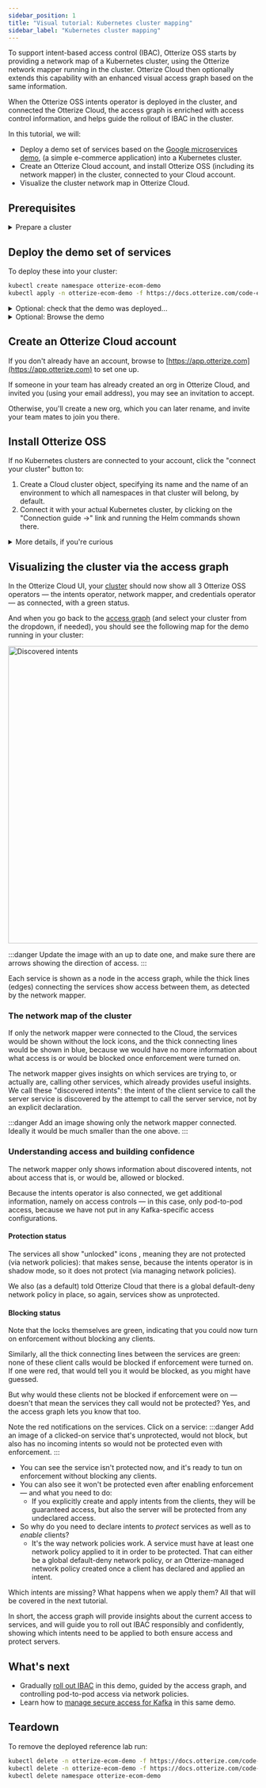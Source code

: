```yaml
---
sidebar_position: 1
title: "Visual tutorial: Kubernetes cluster mapping"
sidebar_label: "Kubernetes cluster mapping"
---
```



To support intent-based access control (IBAC), Otterize OSS starts by providing a network map of a Kubernetes cluster, using the Otterize network mapper running in the cluster.
Otterize Cloud then optionally extends this capability with an enhanced visual access graph based on the same information.

When the Otterize OSS intents operator is deployed in the cluster, and connected the Otterize Cloud, the access graph is enriched with access control information, and helps guide the rollout of IBAC in the cluster.

In this tutorial, we will:

- Deploy a demo set of services based on the [Google microservices demo](https://github.com/GoogleCloudPlatform/microservices-demo),
(a simple e-commerce application) into a Kubernetes cluster.
- Create an Otterize Cloud account, and install Otterize OSS (including its network mapper) in the cluster, connected to your Cloud account.
- Visualize the cluster network map in Otterize Cloud.

## Prerequisites
<details>
<summary>Prepare a cluster</summary>

Before you start, you'll need a Kubernetes cluster.

While you won't need [network policies](https://kubernetes.io/docs/concepts/services-networking/network-policies/) in this tutorial,
you'll use them in the next tutorial, so you may just want to install them now. Otherwise, feel free to skip that aspect.

{@include: ../_common/cluster-setup.md}
</details>

## Deploy the demo set of services

To deploy these into your cluster:
```bash
kubectl create namespace otterize-ecom-demo
kubectl apply -n otterize-ecom-demo -f https://docs.otterize.com/code-examples/shadow-mode/ecom-demo.yaml
```

<details>
<summary>Optional: check that the demo was deployed...</summary>
<div>


To see all the pods in the demo:
```bash
kubectl get pods -n otterize-ecom-demo
```
The pods should all be ready and running:
```bash
NAME                                     READY   STATUS    RESTARTS      AGE
adservice-65494cbb9d-5lrv6               1/1     Running   0             115s
cartservice-6d84fc45bb-hdtwn             1/1     Running   0             115s
checkoutservice-5599486df-dvj9n          1/1     Running   3 (79s ago)   115s
currencyservice-6d64686d74-lxb7x         1/1     Running   0             115s
emailservice-7c6cbfbbd7-xjxlt            1/1     Running   0             115s
frontend-f9448d7d4-6dmnr                 1/1     Running   0             115s
kafka-0                                  1/1     Running   2 (83s ago)   115s
loadgenerator-7f6987f59-bchgm            1/1     Running   0             114s
orderservice-7ffdbf6df-wzzfd             1/1     Running   0             115s
otterize-ecom-demo-zookeeper-0           1/1     Running   0             115s
paymentservice-86855d78db-zjjfn          1/1     Running   0             115s
productcatalogservice-5944c7f666-2rjc6   1/1     Running   0             115s
recommendationservice-6c8d848498-zm2rm   1/1     Running   0             114s
redis-cart-6b79c5b497-xpms2              1/1     Running   0             115s
shippingservice-85694cb9bd-v54xp         1/1     Running   0             114s
```

</div>
</details>

<details>
<summary>Optional: Browse the demo</summary>
<Tabs groupId="frontend-addr">
<TabItem value="k8s" label="K8s">

To get the externally-accessible URL where your demo front end is available, run:
```bash
kubectl get service -n otterize-ecom-demo frontend-external | awk '{print $4}'
```
The result should be similar to (if running on AWS EKS):
```
a11843075fd254f8099a986467098647-1889474685.us-east-1.elb.amazonaws.com
```
Go ahead and browse to the URL above to "shop" and get a feel for the demo's behavior.
(The URL might take some time to populate across DNS servers. Note that we are accessing an HTTP and not an HTTPS website.)
</TabItem>
<TabItem value="minikube" label="Minikube">

To get the externally-accessible URL where your demo front end is available, run:
```
kubectl port-forward -n otterize-ecom-demo service/frontend-external 8080:80 &
```
The demo is now accessible at:
```
http://localhost:8080
```
Go ahead and browse to the URL above to "shop" and get a feel for the demo's behavior.
</TabItem>
</Tabs>
</details>

## Create an Otterize Cloud account

If you don't already have an account, browse to [https://app.otterize.com](https://app.otterize.com) to set one up.

If someone in your team has already created an org in Otterize Cloud, and invited you (using your email address), you may see an invitation to accept.

Otherwise, you'll create a new org, which you can later rename, and invite your team mates to join you there.

## Install Otterize OSS

If no Kubernetes clusters are connected to your account, click the "connect your cluster" button to:
1. Create a Cloud cluster object, specifying its name and the name of an environment to which all namespaces in that cluster will belong, by default.
2. Connect it with your actual Kubernetes cluster, by clicking on the "Connection guide &rarr;" link and running the Helm commands shown there.

<details>
<summary>More details, if you're curious</summary>

Connecting your cluster simply entails installing Otterize OSS via Helm, using credentials from your account so Otterize OSS can report information needed to visualize the cluster.

The credentials will already be inlined into the Helm command shown in the Cloud UI, so you just need to copy that line and run it from your shell.
If you don't give it the Cloud credentials, Otterize OSS will run fully standalone in your cluster &mdash; you just won't have the visualization in Otterize Cloud.

The Helm command shown in the Cloud UI also includes flags to turn off enforcement: Otterize OSS will be running in "shadow mode," meaning that it will not create network policies to restrict pod-to-pod traffic, or create Kafka ACLs to control access to Kafka topics. Instead, it will report to Otterize Cloud what **would** happen if enforcement were to be enabled, guiding you to implement IBAC without blocking intended access.
</details>

## Visualizing the cluster via the access graph

In the Otterize Cloud UI, your [cluster](https://app.otterize.com/clusters) should now show all 3 Otterize OSS operators &mdash; the intents operator, network mapper, and credentials operator &mdash; as connected, with a green status.

And when you go back to the [access graph](https://app.otterize.com/access-graph) (and select your cluster from the dropdown, if needed), you should see the following map for the demo running in your cluster:

<img src="/img/quick-tutorials/shadow-mode/phase-0.png" alt="Discovered intents" width="600"/>

:::danger
Update the image with an up to date one, and make sure there are arrows showing the direction of access.
:::

Each service is shown as a node in the access graph, while the thick lines (edges) connecting the services show access between them, as detected by the network mapper.

### The network map of the cluster

If only the network mapper were connected to the Cloud, the services would be shown without the lock icons, and the thick connecting lines would be shown in blue, because we would have no more information about what access is or would be blocked once enforcement were turned on.

The network mapper gives insights on which services are trying to, or actually are, calling other services, which already provides useful insights. We call these "discovered intents": the intent of the client service to call the server service is discovered by the attempt to call the server service, not by an explicit declaration.

:::danger
Add an image showing only the network mapper connected. Ideally it would be much smaller than the one above.
:::

### Understanding access and building confidence

The network mapper only shows information about discovered intents, not about access that is, or would be, allowed or blocked.

Because the intents operator is also connected, we get additional information, namely on access controls &mdash; in this case, only pod-to-pod access, because we have not put in any Kafka-specific access configurations.

#### Protection status

The services all show "unlocked" icons , meaning they are not protected (via network policies): that makes sense, because the intents operator is in shadow mode, so it does not protect (via managing network policies).

We also (as a default) told Otterize Cloud that there is a global default-deny network policy in place, so again, services show as unprotected.

#### Blocking status

Note that the locks themselves are green, indicating that you could now turn on enforcement without blocking any clients.

Similarly, all the thick connecting lines between the services are green: none of these client calls would be blocked if enforcement were turned on. If one were red, that would tell you it would be blocked, as you might have guessed.

But why would these clients not be blocked if enforcement were on &mdash; doesn't that mean the services they call would not be protected? Yes, and the access graph lets you know that too.

Note the red notifications on the services. Click on a service:
:::danger
Add an image of a clicked-on service that's unprotected, would not block, but also has no incoming intents so would not be protected even with enforcement.
:::
- You can see the service isn't protected now, and it's ready to tun on enforcement without blocking any clients.
- You can also see it won't be protected even after enabling enforcement &mdash; and what you need to do:
  - If you explicitly create and apply intents from the clients, they will be guaranteed access, but also the server will be protected from any undeclared access.
- So why do you need to declare intents to *protect* services as well as to *enable* clients?
  - It's the way network policies work. A service must have at least one network policy applied to it in order to be protected. That can either be a global default-deny network policy, or an Otterize-managed network policy created once a client has declared and applied an intent.

Which intents are missing? What happens when we apply them? All that will be covered in the next tutorial.

In short, the access graph will provide insights about the current access to services, and will guide you to roll out IBAC responsibly and confidently, showing which intents need to be applied to both ensure access and protect servers.

## What's next
- Gradually [roll out IBAC](/quick-visual-tutorials/visual-ibac-network-policies) in this demo, guided by the access graph, and controlling pod-to-pod access via network policies.
- Learn how to [manage secure access for Kafka](/quick-visual-tutorials/visual-ibac-kafka-k8s) in this same demo.

## Teardown

To remove the deployed reference lab run:

```bash
kubectl delete -n otterize-ecom-demo -f https://docs.otterize.com/code-examples/shadow-mode/all.yaml
kubectl delete -n otterize-ecom-demo -f https://docs.otterize.com/code-examples/shadow-mode/ecom-demo.yaml
kubectl delete namespace otterize-ecom-demo
```
